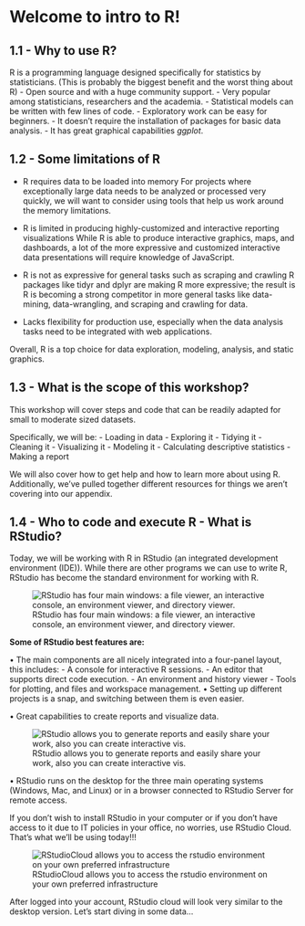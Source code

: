 # Welcome to intro to R!

##  1.1 - Why to use R?

R is a programming language designed specifically for statistics by statisticians. (This is probably the biggest benefit and the worst thing about R)
  - Open source and with a huge community support.
  - Very popular among statisticians, researchers and the academia.
  - Statistical models can be written with few lines of code.
  - Exploratory work can be easy for beginners.
  - It doesn't require the installation of packages for basic data analysis.
  - It has great graphical capabilities _ggplot_.

## 1.2 - Some limitations of R

  - R requires data to be loaded into memory
  For projects where exceptionally large data needs to be analyzed or processed very quickly, we will want to consider using tools that help us work around the memory limitations.

  -  R is limited in producing highly-customized and interactive reporting visualizations
  While R is able to produce interactive graphics, maps, and dashboards, a lot of the more expressive and customized interactive data presentations will require knowledge of JavaScript.

  - R is not as expressive for general tasks such as scraping and crawling
  R packages like tidyr and dplyr are making R more expressive; the result is R is becoming a strong competitor in more general tasks like data-mining, data-wrangling, and scraping and crawling for data.

  - Lacks flexibility for production use, especially when the data analysis tasks need to be integrated with web applications.

Overall, R is a top choice for data exploration, modeling, analysis, and static graphics.

## 1.3 - What is the scope of this workshop?

This workshop will cover steps and code that can be readily adapted for small to moderate sized datasets.

Specifically, we will be:
  - Loading in data
  - Exploring it
  - Tidying it
    - Cleaning it
    - Visualizing it
    - Modeling it
  - Calculating descriptive statistics
  - Making a report

We will also cover how to get help and how to learn more about using R. Additionally, we’ve pulled together different resources for things we aren’t covering into our appendix.

##  1.4 - Who to code and execute R - What is RStudio?
Today, we will be working with R in RStudio (an integrated development environment (IDE)).  While there are other programs we can use to write R, RStudio has become the standard environment for working with R.

![RStudio has four main windows: a file viewer, an interactive console, an environment viewer, and directory viewer.](./assets/rstudio.png)

**Some of RStudio best features are:**

  • The main components are all nicely integrated into a four-panel layout, this includes:
    - A console for interactive R sessions.
    - An editor that supports direct code execution.
    - An environment and history viewer
    - Tools for plotting, and files and workspace management.
  • Setting up different projects is a snap, and switching between them is even easier.

  • Great capabilities to create reports and visualize data.

![RStudio allows you to generate reports and easily share your work, also you can create interactive vis.](./assets/rstudio_features.png)  

  • RStudio runs on the desktop for the three main operating systems (Windows, Mac, and Linux) or in a browser connected to RStudio Server for remote access.  

If you don't wish to install RStudio in your computer or if you don't have access to it due to IT policies in your office, no worries, use RStudio Cloud. That's what we'll be using today!!!

![RStudioCloud allows you to access the rstudio environment on your own preferred infrastructure](./assets/rstudiocloud.png)  

After logged into your account, RStudio cloud will look very similar to the desktop version. Let's start diving in some data...
